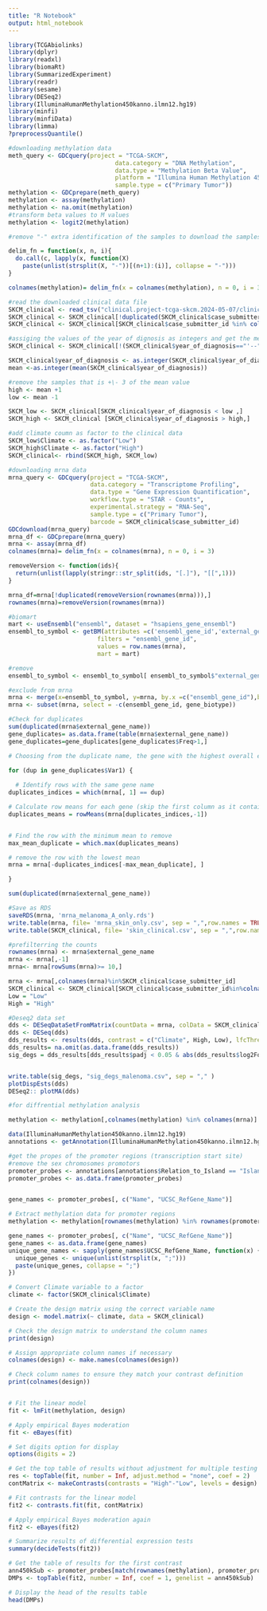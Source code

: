 ---
title: "R Notebook"
output: html_notebook
---


```{r}
library(TCGAbiolinks)
library(dplyr)
library(readxl)
library(biomaRt)
library(SummarizedExperiment)
library(readr)
library(sesame)
library(DESeq2)
library(IlluminaHumanMethylation450kanno.ilmn12.hg19)
library(minfi)
library(minfiData)
library(limma)
?preprocessQuantile()
```




```{r}
#downloading methylation data
meth_query <- GDCquery(project = "TCGA-SKCM",
                              data.category = "DNA Methylation",
                              data.type = "Methylation Beta Value",
                              platform = "Illumina Human Methylation 450",
                              sample.type = c("Primary Tumor"))
methylation <- GDCprepare(meth_query)
methylation <- assay(methylation)
methylation <- na.omit(methylation)
#transform beta values to M values 
methylation <- logit2(methylation)
```



```{r}
#remove "-" extra identification of the samples to download the samples that have methylation data

delim_fn = function(x, n, i){
  do.call(c, lapply(x, function(X)
    paste(unlist(strsplit(X, "-"))[(n+1):(i)], collapse = "-")))
}

colnames(methylation)= delim_fn(x = colnames(methylation), n = 0, i = 3)

```


```{r}
#read the downloaded clinical data file
SKCM_clinical <- read_tsv("clinical.project-tcga-skcm.2024-05-07/clinical.tsv")
SKCM_clinical <- SKCM_clinical[!duplicated(SKCM_clinical$case_submitter_id), ]
SKCM_clinical <- SKCM_clinical[SKCM_clinical$case_submitter_id %in% colnames(methylation), ]

```


```{r}
#assiging the values of the year of dignosis as integers and get the mean value
SKCM_clinical <- SKCM_clinical[!(SKCM_clinical$year_of_diagnosis=="'--"), ]

SKCM_clinical$year_of_diagnosis <- as.integer(SKCM_clinical$year_of_diagnosis)
mean <-as.integer(mean(SKCM_clinical$year_of_diagnosis))
```


```{r}
#remove the samples that is +\- 3 of the mean value 
high <- mean +1
low <- mean -1

SKCM_low <- SKCM_clinical[SKCM_clinical$year_of_diagnosis < low ,]
SKCM_high <- SKCM_clinical [SKCM_clinical$year_of_diagnosis > high,]
```


```{r}
#add climate coumn as factor to the clinical data
SKCM_low$Climate <- as.factor("Low")
SKCM_high$Climate <- as.factor("High")
SKCM_clinical<- rbind(SKCM_high, SKCM_low)
```




```{r}
#downloading mrna data
mrna_query <- GDCquery(project = "TCGA-SKCM",
                       data.category = "Transcriptome Profiling",
                       data.type = "Gene Expression Quantification",
                       workflow.type = "STAR - Counts",
                       experimental.strategy = "RNA-Seq",
                       sample.type = c("Primary Tumor"),
                       barcode = SKCM_clinical$case_submitter_id)
GDCdownload(mrna_query)
mrna_df <- GDCprepare(mrna_query)
mrna <- assay(mrna_df)
colnames(mrna)= delim_fn(x = colnames(mrna), n = 0, i = 3)

```


```{r}
removeVersion <- function(ids){
  return(unlist(lapply(stringr::str_split(ids, "[.]"), "[[",1)))
}

mrna_df=mrna[!duplicated(removeVersion(rownames(mrna))),]
rownames(mrna)=removeVersion(rownames(mrna))
```


```{r}
#biomart
mart <- useEnsembl("ensembl", dataset = "hsapiens_gene_ensembl")
ensembl_to_symbol <- getBM(attributes =c('ensembl_gene_id','external_gene_name', 'gene_biotype'),
                         filters = "ensembl_gene_id",
                         values = row.names(mrna), 
                         mart = mart)
```


```{r}
#remove 
ensembl_to_symbol <- ensembl_to_symbol[ ensembl_to_symbol$"external_gene_name" != ""&ensembl_to_symbol$gene_biotype == "protein_coding", ]

#exclude from mrna 
mrna <- merge(x=ensembl_to_symbol, y=mrna, by.x =c("ensembl_gene_id"),by.y=0)
mrna <- subset(mrna, select = -c(ensembl_gene_id, gene_biotype))
```



```{r}
#Check for duplicates
sum(duplicated(mrna$external_gene_name))
gene_duplicates= as.data.frame(table(mrna$external_gene_name))
gene_duplicates=gene_duplicates[gene_duplicates$Freq>1,]
```


```{r}
# Choosing from the duplicate name, the gene with the highest overall expression avg 

for (dup in gene_duplicates$Var1) {
  
  # Identify rows with the same gene name
duplicates_indices = which(mrna[, 1] == dup)

# Calculate row means for each gene (skip the first column as it contains the gene symbols)
duplicates_means = rowMeans(mrna[duplicates_indices,-1])


# Find the row with the minimum mean to remove
max_mean_duplicate = which.max(duplicates_means)

# remove the row with the lowest mean
mrna = mrna[-duplicates_indices[-max_mean_duplicate], ]

}

sum(duplicated(mrna$external_gene_name))
```



```{r}
#Save as RDS
saveRDS(mrna, 'mrna_melanoma_A_only.rds')
write.table(mrna, file= 'mrna_skin_only.csv', sep = ",",row.names = TRUE)
write.table(SKCM_clinical, file= 'skin_clinical.csv', sep = ",",row.names = TRUE)
```


```{r}
#prefilterring the counts
rownames(mrna) <- mrna$external_gene_name
mrna <- mrna[,-1]
mrna<- mrna[rowSums(mrna)>= 10,]
```


```{r}
mrna <- mrna[,colnames(mrna)%in%SKCM_clinical$case_submitter_id]
SKCM_clinical <- SKCM_clinical[SKCM_clinical$case_submitter_id%in%colnames(mrna),]
Low = "Low"
High = "High"

```


```{r}
#Deseq2 data set 
dds <- DESeqDataSetFromMatrix(countData = mrna, colData = SKCM_clinical, design = ~ Climate)
dds <- DESeq(dds)
dds_results <- results(dds, contrast = c("Climate", High, Low), lfcThreshold = 0)
dds_results= na.omit(as.data.frame(dds_results))
sig_degs = dds_results[dds_results$padj < 0.05 & abs(dds_results$log2FoldChange)>= 1,]


write.table(sig_degs, "sig_degs_malenoma.csv", sep = "," )
plotDispEsts(dds)
DESeq2:: plotMA(dds)
```


```{r}
#for diffrential methylation analysis
```


```{r}
methylation <- methylation[,colnames(methylation) %in% colnames(mrna)]
```


```{r}
data(IlluminaHumanMethylation450kanno.ilmn12.hg19)
annotations <- getAnnotation(IlluminaHumanMethylation450kanno.ilmn12.hg19)
```


```{r}
#get the propes of the promoter regions (transcription start site)
#remove the sex chromosomes promotors
promoter_probes <- annotations[annotations$Relation_to_Island == "Island" & grepl("Promoter_Associated",annotations$Regulatory_Feature_Group)&annotations$UCSC_RefGene_Name != ""& annotations$chr!=c("chrX")&annotations$chr!=c("chrY"),]
promoter_probes <- as.data.frame(promoter_probes)


gene_names <- promoter_probes[, c("Name", "UCSC_RefGene_Name")]
```


```{r}
# Extract methylation data for promoter regions
methylation <- methylation[rownames(methylation) %in% rownames(promoter_probes),]


```


```{r}
gene_names <- promoter_probes[, c("Name", "UCSC_RefGene_Name")]
gene_names <- as.data.frame(gene_names)
unique_gene_names <- sapply(gene_names$UCSC_RefGene_Name, function(x) {
  unique_genes <- unique(unlist(strsplit(x, ";")))
  paste(unique_genes, collapse = ";")
})
```


```{r}
# Convert Climate variable to a factor
climate <- factor(SKCM_clinical$Climate)

# Create the design matrix using the correct variable name
design <- model.matrix(~ climate, data = SKCM_clinical)

# Check the design matrix to understand the column names
print(design)

# Assign appropriate column names if necessary
colnames(design) <- make.names(colnames(design))

# Check column names to ensure they match your contrast definition
print(colnames(design))


# Fit the linear model
fit <- lmFit(methylation, design)

# Apply empirical Bayes moderation
fit <- eBayes(fit)

# Set digits option for display
options(digits = 2)

# Get the top table of results without adjustment for multiple testing
res <- topTable(fit, number = Inf, adjust.method = "none", coef = 2)
contMatrix <- makeContrasts(contrasts = "High"-"Low", levels = design)

# Fit contrasts for the linear model
fit2 <- contrasts.fit(fit, contMatrix)

# Apply empirical Bayes moderation again
fit2 <- eBayes(fit2)

# Summarize results of differential expression tests
summary(decideTests(fit2))

# Get the table of results for the first contrast
ann450kSub <- promoter_probes[match(rownames(methylation), promoter_probes$Name), c(1:4, 12:19, 24:ncol(promoter_probes))]
DMPs <- topTable(fit2, number = Inf, coef = 1, genelist = ann450kSub)

# Display the head of the results table
head(DMPs)


```


